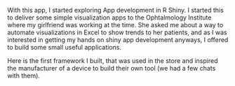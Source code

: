 With this app, I started exploring App development in R Shiny. 
I started this to deliver some simple visualization apps to the Ophtalmology Institute where my girlfriend was working at the time. 
She asked me about a way to automate visualizations in Excel to show trends to her patients, and as I was interested in getting my hands on shiny app development anyways, I offered to build some small useful applications.

Here is the first framework I built, that was used in the store and inspired the manufacturer of a device to build their own tool (we had a few chats with them). 
